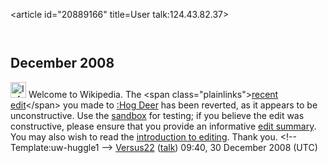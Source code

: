 <article id="20889166" title=User talk:124.43.82.37>
	<talkpage id="20889166" title="User talk:124.43.82.37">

== December 2008 ==

[[Image:Information.png|25px]] Welcome to Wikipedia. The &lt;span class=&quot;plainlinks&quot;&gt;[http://en.wikipedia.org/wiki/Hog_Deer?diff=260850231 recent edit]&lt;/span&gt; you made to [[:Hog Deer]] has been reverted, as it appears to be unconstructive. Use the [[Wikipedia:Sandbox|sandbox]] for testing; if you believe the edit was constructive, please ensure that you provide an informative [[Help:Edit summary|edit summary]]. You may also wish to read the [[Wikipedia:Introduction|introduction to editing]]. Thank you. &lt;!-- Template:uw-huggle1 --&gt; [[User:Versus22|Versus22]] ([[User talk:Versus22|talk]]) 09:40, 30 December 2008 (UTC)
	</talkpage>
</article>